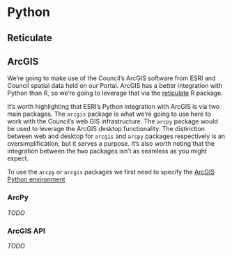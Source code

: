 # Python {#python}

## Reticulate

## ArcGIS

We're going to make use of the Council's ArcGIS software from ESRI and
Council spatial data held on our Portal. ArcGIS has a better integration
with Python than R, so we're going to leverage that via the
[reticulate](https://rstudio.github.io/reticulate/) R package.

It's worth highlighting that ESRI's Python integration with ArcGIS is
via two main packages. The `arcgis` package is what we're going to use
here to work with the Council's web GIS infrastructure. The `arcpy`
package would be used to leverage the ArcGIS desktop functionality. The
distinction between web and desktop for `arcgis` and `arcpy` packages
respectively is an oversimplification, but it serves a purpose. It's
also worth noting that the integration between the two packages isn't as
seamless as you might expect.

To use the `arcpy` or `arcgis` packages we first need to specify the
[ArcGIS Python
environment](https://developers.arcgis.com/python/guide/install-and-set-up/)



### ArcPy

_TODO_

### ArcGIS API

_TODO_
